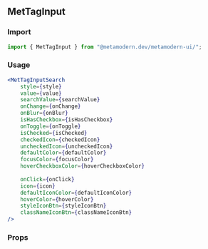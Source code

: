 <!--- MetTagInput.stories.mdx -->


<Meta title="MDX/MetTagInput" component={MetTagInput} />

## MetTagInput

### Import

```jsx
import { MetTagInput } from "@metamodern.dev/metamodern-ui/";
```

### Usage

```jsx
<MetTagInputSearch
    style={style}
    value={value}
    searchValue={searchValue}
    onChange={onChange}
    onBlur={onBlur}
    isHasCheckbox={isHasCheckbox}
    onToggle={onToggle}
    isChecked={isChecked}
    checkedIcon={checkedIcon}
    uncheckedIcon={uncheckedIcon}
    defaultColor={defaultColor}
    focusColor={focusColor}
    hoverCheckboxColor={hoverCheckboxColor}
    
    onClick={onClick}
    icon={icon}
    defaultIconColor={defaultIconColor}
    hoverColor={hoverColor}
    styleIconBtn={styleIconBtn}
    classNameIconBtn={classNameIconBtn}
/>
```

### Props

<ArgsTable of={MetTagInput} />
